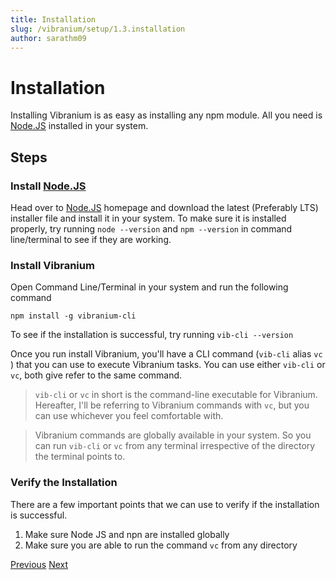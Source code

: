 ```yaml
---
title: Installation
slug: /vibranium/setup/1.3.installation
author: sarathm09
---
```


# Installation

Installing Vibranium is as easy as installing any npm module. All you need is [Node.JS](https://nodejs.org/en/) installed in your system.

## Steps

### Install [Node.JS](https://nodejs.org/en/)

  Head over to [Node.JS](https://nodejs.org/en/) homepage and download the latest (Preferably LTS) installer file and install it in your system. To make sure it is installed properly, try running `node --version` and `npm --version` in command line/terminal to see if they are working.

### Install Vibranium

  Open Command Line/Terminal in your system and run the following command

  ```shell
  npm install -g vibranium-cli
  ```

  To see if the installation is successful, try running `vib-cli --version` 

  Once you run install Vibranium, you'll have a CLI command (`vib-cli`  alias `vc` ) that you can use to execute Vibranium tasks. You can use either `vib-cli`  or `vc`, both give refer to the same command.

>  `vib-cli` or `vc` in short is the command-line executable for Vibranium. Hereafter, I'll be referring to Vibranium commands with `vc`, but you can use whichever you feel comfortable with.

> Vibranium commands are globally available in your system. So you can run `vib-cli` or `vc` from any terminal irrespective of the directory the terminal points to.


### Verify the Installation

There are a few important points that we can use to verify if the installation is successful.

1. Make sure Node JS and npn are installed globally
2. Make sure you are able to run the command `vc` from any directory


[Previous](1.2.collections_scenarios_endpoints.md)
[Next](1.4.configuration.md)
